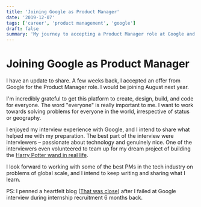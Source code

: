 ```yaml
---
title: 'Joining Google as Product Manager'
date: '2019-12-07'
tags: ['career', 'product management', 'google']
draft: false
summary: 'My journey to accepting a Product Manager role at Google and reflections on the interview process.'
---
```


# Joining Google as Product Manager

I have an update to share. A few weeks back, I accepted an offer from Google for the Product Manager role. I would be joining August next year.

I'm incredibly grateful to get this platform to create, design, build, and code for everyone. The word "everyone" is really important to me. I want to work towards solving problems for everyone in the world, irrespective of status or geography.

I enjoyed my interview experience with Google, and I intend to share what helped me with my preparation. The best part of the interview were interviewers – passionate about technology and genuinely nice. One of the interviewers even volunteered to team up for my dream project of building the [Harry Potter wand in real life](https://www.thepmcareer.com/about).

I look forward to working with some of the best PMs in the tech industry on problems of global scale, and I intend to keep writing and sharing what I learn.

PS: I penned a heartfelt blog ([That was close](https://www.thepmcareer.com/blog/failed-google-interview)) after I failed at Google interview during internship recruitment 6 months back.
